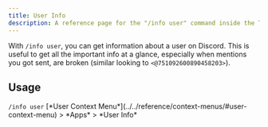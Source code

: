```yaml
---
title: User Info
description: A reference page for the "/info user" command inside the Tako Discord bot.
---
```



With `/info user`, you can get information about a user on Discord. This is useful to get all the important info at a glance, especially when mentions you got sent, are broken (similar looking to `<@751092600890458203>`).

## Usage

<Tabs>
	<TabItem label="Slash Commands">
		<code>/info user</code>
	</TabItem>
	<TabItem label="Context Menu">
		[*User Context Menu*](../../reference/context-menus/#user-context-menu) > *Apps* > *User Info*
	</TabItem>
</Tabs>
